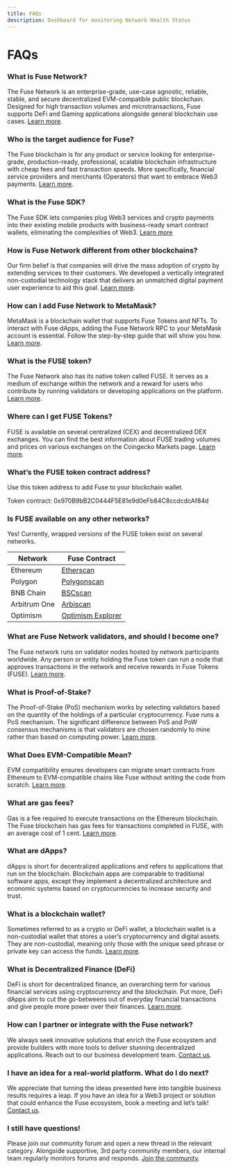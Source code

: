 ```yaml
---
title: FAQs
description: Dashboard for monitoring Network Health Status
---
```


# FAQs

### What is Fuse Network?

The Fuse Network is an enterprise-grade, use-case agnostic, reliable, stable, and secure decentralized EVM-compatible public blockchain. Designed for high transaction volumes and microtransactions, Fuse supports DeFi and Gaming applications alongside general blockchain use cases. [Learn more](../intro-to-fuse/what-is-fuse.mdx).

### Who is the target audience for Fuse?

The Fuse blockchain is for any product or service looking for enterprise-grade, production-ready, professional, scalable blockchain infrastructure with cheap fees and fast transaction speeds. More specifically, financial service providers and merchants (Operators) that want to embrace Web3 payments. [Learn more](https://news.fuse.io/all-about-fuse-network-and-how-it-powers-crypto-payments/).

### What is the Fuse SDK?

The Fuse SDK lets companies plug Web3 services and crypto payments into their existing mobile products with business-ready smart contract wallets, eliminating the complexities of Web3. [Learn more](../../developers/fuse-sdk/)

### How is Fuse Network different from other blockchains?

Our firm belief is that companies will drive the mass adoption of crypto by extending services to their customers. We developed a vertically integrated non-custodial technology stack that delivers an unmatched digital payment user experience to aid this goal. [Learn more](https://news.fuse.io/all-about-the-fuse-network-and-how-it-powers-crypto-payments/).

### How can I add Fuse Network to MetaMask?

MetaMask is a blockchain wallet that supports Fuse Tokens and NFTs. To interact with Fuse dApps, adding the Fuse Network RPC to your MetaMask account is essential. Follow the step-by-step guide that will show you how. [Learn more](https://news.fuse.io/how-to-add-fuse-network-to-metamask/).

### What is the FUSE token?

The Fuse Network also has its native token called FUSE. It serves as a medium of exchange within the network and a reward for users who contribute by running validators or developing applications on the platform. [Learn more](../intro-to-fuse/fuse-token.mdx).

### Where can I get FUSE Tokens?

FUSE is available on several centralized (CEX) and decentralized DEX exchanges. You can find the best information about FUSE trading volumes and prices on various exchanges on the Coingecko Markets page. [Learn more](obtaining-assets-to-transact-on-fuse.mdx).

### What’s the FUSE token contract address?

Use this token address to add Fuse to your blockchain wallet.

Token contract: 0x970B9bB2C0444F5E81e9d0eFb84C8ccdcdcAf84d

### Is FUSE available on any other networks?

Yes! Currently, wrapped versions of the FUSE token exist on several networks.

| Network      | Fuse Contract                                                                             |
| ------------ | ----------------------------------------------------------------------------------------- |
| Ethereum     | [Etherscan](https://etherscan.io/token/0x970b9bb2c0444f5e81e9d0efb84c8ccdcdcaf84d)        |
| Polygon      | [Polygonscan](https://polygonscan.com/token/0xf915fdda4c882731c0456a4214548cd13a822886) |
| BNB Chain    | [BSCscan](https://bscscan.com/token/0x5857c96dae9cf8511b08cb07f85753c472d36ea3)         |
| Arbitrum One | [Arbiscan](https://arbiscan.io/token/0xbdef0e9ef12e689f366fe494a7a7d0dad25d9286)          |
| Optimism | [Optimism Explorer](https://optimistic.etherscan.io/token/0xe453d6649643f1f460c371dc3d1da98f7922fe51) |

### What are Fuse Network validators, and should I become one?

The Fuse network runs on validator nodes hosted by network participants worldwide. ​Any person or entity holding the Fuse token can run a node that approves transactions in the network and receive rewards in Fuse Tokens (FUSE). [Learn more](https://news.fuse.io/what-is-a-validator-on-fuse-network/).

### What is Proof-of-Stake?

The Proof-of-Stake (PoS) mechanism works by selecting validators based on the quantity of the holdings of a particular cryptocurrency. Fuse runs a PoS mechanism. The significant difference between PoS and PoW consensus mechanisms is that validators are chosen randomly to mine rather than based on computing power. [Learn more](https://news.fuse.io/what-is-proof-of-stake/).

### What Does EVM-Compatible Mean?

EVM compatibility ensures developers can migrate smart contracts from Ethereum to EVM-compatible chains like Fuse without writing the code from scratch. [Learn more](https://news.fuse.io/what-does-evm-compatible-mean/).

### What are gas fees?

Gas is a fee required to execute transactions on the Ethereum blockchain. The Fuse blockchain has gas fees for transactions completed in FUSE, with an average cost of 1 cent. [Learn more](https://news.fuse.io/what-are-gas-fees/).

### What are dApps?

dApps is short for decentralized applications and refers to applications that run on the blockchain. Blockchain apps are comparable to traditional software apps, except they implement a decentralized architecture and economic systems based on cryptocurrencies to increase security and trust.

### What is a blockchain wallet?

Sometimes referred to as a crypto or DeFi wallet, a blockchain wallet is a non-custodial wallet that stores a user’s cryptocurrency and digital assets. They are non-custodial, meaning only those with the unique seed phrase or private key can access the funds. [Learn more](https://news.fuse.io/custodial-and-non-custodial-crypto-wallets-whats-the-difference/).

### What is Decentralized Finance (DeFi)

DeFi is short for decentralized finance, an overarching term for various financial services using cryptocurrency and the blockchain. Put more, DeFi dApps aim to cut the go-betweens out of everyday financial transactions and give people more power over their finances. [Learn more](https://news.fuse.io/defi-crash-course-learn-about-the-future-of-open-source-money/).

### How can I partner or integrate with the Fuse network?

We always seek innovative solutions that enrich the Fuse ecosystem and provide builders with more tools to deliver stunning decentralized applications. Reach out to our business development team. [Contact us](https://share-eu1.hsforms.com/1k5TAKxZYTU2J-Dhv7Fbe2Qf8mbw).

### I have an idea for a real-world platform. What do I do next?

We appreciate that turning the ideas presented here into tangible business results requires a leap. If you have an idea for a Web3 project or solution that could enhance the Fuse ecosystem, book a meeting and let’s talk! [Contact us](https://share-eu1.hsforms.com/1k5TAKxZYTU2J-Dhv7Fbe2Qf8mbw).

### I still have questions!

Please join our community forum and open a new thread in the relevant category. Alongside supportive, 3rd party community members, our internal team regularly monitors forums and responds. [Join the community](https://t.me/fuseio).
